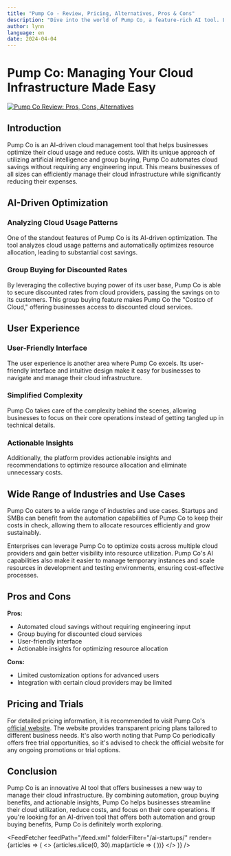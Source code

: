 ```yaml
---
title: "Pump Co - Review, Pricing, Alternatives, Pros & Cons"
description: "Dive into the world of Pump Co, a feature-rich AI tool. Learn about its features, pricing, and how it's making an impact. Don't miss out!"
author: lynn
language: en
date: 2024-04-04
---
```


# Pump Co: Managing Your Cloud Infrastructure Made Easy


<BlogHeader />


[![Pump Co Review: Pros, Cons, Alternatives](/ai-startups/pump-co.png)](https://pump.co/)



## Introduction

Pump Co is an AI-driven cloud management tool that helps businesses optimize their cloud usage and reduce costs. With its unique approach of utilizing artificial intelligence and group buying, Pump Co automates cloud savings without requiring any engineering input. This means businesses of all sizes can efficiently manage their cloud infrastructure while significantly reducing their expenses.

## AI-Driven Optimization

### Analyzing Cloud Usage Patterns

One of the standout features of Pump Co is its AI-driven optimization. The tool analyzes cloud usage patterns and automatically optimizes resource allocation, leading to substantial cost savings.

### Group Buying for Discounted Rates

By leveraging the collective buying power of its user base, Pump Co is able to secure discounted rates from cloud providers, passing the savings on to its customers. This group buying feature makes Pump Co the "Costco of Cloud," offering businesses access to discounted cloud services.

## User Experience

### User-Friendly Interface

The user experience is another area where Pump Co excels. Its user-friendly interface and intuitive design make it easy for businesses to navigate and manage their cloud infrastructure.

### Simplified Complexity

Pump Co takes care of the complexity behind the scenes, allowing businesses to focus on their core operations instead of getting tangled up in technical details.

### Actionable Insights

Additionally, the platform provides actionable insights and recommendations to optimize resource allocation and eliminate unnecessary costs.

## Wide Range of Industries and Use Cases

Pump Co caters to a wide range of industries and use cases. Startups and SMBs can benefit from the automation capabilities of Pump Co to keep their costs in check, allowing them to allocate resources efficiently and grow sustainably.

Enterprises can leverage Pump Co to optimize costs across multiple cloud providers and gain better visibility into resource utilization. Pump Co's AI capabilities also make it easier to manage temporary instances and scale resources in development and testing environments, ensuring cost-effective processes.

## Pros and Cons

**Pros:**
- Automated cloud savings without requiring engineering input
- Group buying for discounted cloud services
- User-friendly interface
- Actionable insights for optimizing resource allocation

**Cons:**
- Limited customization options for advanced users
- Integration with certain cloud providers may be limited

## Pricing and Trials

For detailed pricing information, it is recommended to visit Pump Co's [official website](https://pump.co/). The website provides transparent pricing plans tailored to different business needs. It's also worth noting that Pump Co periodically offers free trial opportunities, so it's advised to check the official website for any ongoing promotions or trial options.

## Conclusion

Pump Co is an innovative AI tool that offers businesses a new way to manage their cloud infrastructure. By combining automation, group buying benefits, and actionable insights, Pump Co helps businesses streamline their cloud utilization, reduce costs, and focus on their core operations. If you're looking for an AI-driven tool that offers both automation and group buying benefits, Pump Co is definitely worth exploring.


<AdComponent />


<FeedFetcher feedPath="/feed.xml" folderFilter="/ai-startups/" render={articles => (
    <>
        <Cards>
            {articles.slice(0, 30).map(article => (
                <Card key={article.link} title={article.title} href={article.link} />
            ))}
        </Cards>
    </>
)} />

